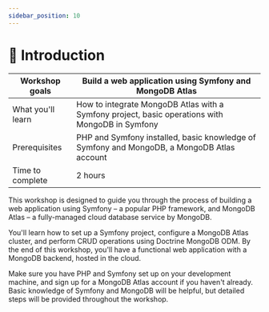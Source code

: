 ```yaml
---
sidebar_position: 10
---
```

# 📘 Introduction


| Workshop goals           | Build a web application using Symfony and MongoDB Atlas |
|--------------------------|--------------------------------------------------------|
| What you'll learn        | How to integrate MongoDB Atlas with a Symfony project, basic operations with MongoDB in Symfony |
| Prerequisites            | PHP and Symfony installed, basic knowledge of Symfony and MongoDB, a MongoDB Atlas account |
| Time to complete         | 2 hours |

This workshop is designed to guide you through the process of building a web application using Symfony – a popular PHP framework, and MongoDB Atlas – a fully-managed cloud database service by MongoDB. 

You'll learn how to set up a Symfony project, configure a MongoDB Atlas cluster, and perform CRUD operations using Doctrine MongoDB ODM. By the end of this workshop, you'll have a functional web application with a MongoDB backend, hosted in the cloud.

Make sure you have PHP and Symfony set up on your development machine, and sign up for a MongoDB Atlas account if you haven't already. Basic knowledge of Symfony and MongoDB will be helpful, but detailed steps will be provided throughout the workshop.
